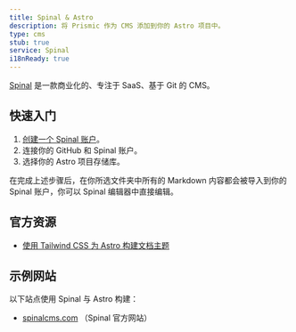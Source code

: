 ```yaml
---
title: Spinal & Astro
description: 将 Prismic 作为 CMS 添加到你的 Astro 项目中。
type: cms
stub: true
service: Spinal
i18nReady: true
---
```


[Spinal](https://spinalcms.com/cms-for-astro/) 是一款商业化的、专注于 SaaS、基于 Git 的 CMS。

## 快速入门

1. [创建一个 Spinal 账户](https://spinalcms.com/signup/)。
2. 连接你的 GitHub 和 Spinal 账户。
3. 选择你的 Astro 项目存储库。

在完成上述步骤后，在你所选文件夹中所有的 Markdown 内容都会被导入到你的 Spinal 账户，你可以 Spinal 编辑器中直接编辑。

## 官方资源

- [使用 Tailwind CSS 为 Astro 构建文档主题](https://spinalcms.com/resources/astro-documentation-theme-with-tailwind-css/)

## 示例网站

以下站点使用 Spinal 与 Astro 构建：

- [spinalcms.com](https://spinalcms.com/) （Spinal 官方网站）
